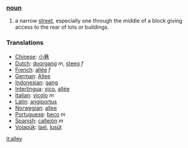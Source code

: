 ===[[noun]]===
#a narrow [[street]], especially one through the middle of a block giving access to the rear of lots or buildings.

=== Translations ===
*[[Chinese]]: [[小巷]]
*[[Dutch]]: [[doorgang]] ''m'', [[steeg]] ''f''
*[[French]]: [[allée]] ''f''
*[[German]]: [[Allee]]
*[[Indonesian]]: [[gang]]
*[[Interlingua]]: [[vico]], [[allée]]
*[[Italian]]: [[vicolo]] ''m''
*[[Latin]]: [[angiportus]]
*[[Norwegian]]: [[allee]]
*[[Portuguese]]: [[beco]] ''m''
*[[Spanish]]: [[callejón]] ''m''
*[[Volapük]]: [[lael]], [[lusüt]]

[[it:alley]]
